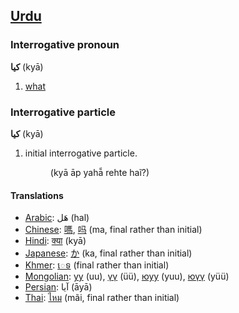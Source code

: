 ==[[Urdu]]==
===Interrogative pronoun===
'''كيا''' (kyā)

# [[what]]

===Interrogative particle===
'''كيا''' (kyā)

# initial interrogative particle.
#:(kyā āp yahā̃ rehte haĩ?)

====Translations====
*[[Arabic]]: هَل (hal)
*[[Chinese]]: [[嗎]], [[吗]] (ma, final rather than initial)
*[[Hindi]]: [[क्या]] (kyā)
*[[Japanese]]: [[か]] (ka, final rather than initial)
*[[Khmer]]: [[េទ]] (final rather than initial)
*[[Mongolian]]: [[уу]] (uu), [[үү]] (üü), [[юуу]] (yuu), [[юүү]] (yüü)
*[[Persian]]: آيا (āyā)
*[[Thai]]: [[ไหม]] (mãi, final rather than initial)